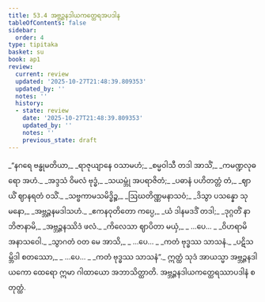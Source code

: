 ```yaml
---
title: 53.4 အဗ္ဘဉ္ဇနဒါယကတ္ထေရအပဒါန
tableOfContents: false
sidebar:
  order: 4
type: tipitaka
basket: su
book: ap1
review:
  current: review
  updated: '2025-10-27T21:48:39.809353'
  updated_by: ''
  notes: ''
  history:
  - state: review
    date: '2025-10-27T21:48:39.809353'
    updated_by: ''
    notes: ''
    previous_state: draft
---
```



<ReviewStatus review={frontmatter.review} showDetails={true} />

<HypothesisAnnotation frontmatter={frontmatter} />

<DynamicBreadcrumb />

<Division number="24" book="ap1" e="ch" v="20" p="431">

<Paragraph number="6827" type="verses" book="ap1">
_“နဂရေ ဗန္ဓုမတိယာ,_  
_ရာဇုယျာနေ ဝသာမဟံ;_  
_စမ္မဝါသီ တဒါ အာသိံ,_  
_ကမဏ္ဍလုဓရော အဟံ._  

</Paragraph>

</Division>
<Division number="25" book="ap1" e="ch" v="20" p="431">

<Paragraph number="6828" type="verses" book="ap1">
_အဒ္ဒသံ ဝိမလံ ဗုဒ္ဓံ,_  
_သယမ္ဘုံ အပရာဇိတံ;_  
_ပဓာနံ ပဟိတတ္တံ တံ,_  
_ဈာယိံ ဈာနရတံ ဝသိံ._  

</Paragraph>

</Division>
<Division number="26" book="ap1" e="ch" v="20" p="431">

<Paragraph number="6829" type="verses" book="ap1">
_သဗ္ဗကာမသမိဒ္ဓိဉ္စ,_  
_ဩဃတိဏ္ဏမနာသဝံ;_  
_ဒိသွာ ပသန္နော သုမနော,_  
_အဗ္ဘဉ္ဇနမဒါသဟံ._  

</Paragraph>

</Division>
<Division number="27" book="ap1" e="ch" v="20" p="431">

<Paragraph number="6830" type="verses" book="ap1">
_ဧကနဝုတိတော ကပ္ပေ,_  
_ယံ ဒါနမဒဒိံ တဒါ;_  
_ဒုဂ္ဂတိံ နာဘိဇာနာမိ,_  
_အဗ္ဘဉ္ဇနဿိဒံ ဖလံ._  

</Paragraph>

</Division>
<Division number="28" book="ap1" e="ch" v="20" p="431">

<Paragraph number="6831" type="verses" book="ap1">
_ကိလေသာ ဈာပိတာ မယှံ,_  
_ …ပေ… _  
_ဝိဟရာမိ အနာသဝေါ._  

</Paragraph>

</Division>
<Division number="29" book="ap1" e="ch" v="20" p="431">

<Paragraph number="6832" type="verses" book="ap1">
_သွာဂတံ ဝတ မေ အာသိ,_  
_ …ပေ… _  
_ကတံ ဗုဒ္ဓဿ သာသနံ._  

</Paragraph>

</Division>
<Division number="30" book="ap1" e="ch" v="20" p="431">

<Paragraph number="6833" type="verses" book="ap1">
_ပဋိသမ္ဘိဒါ စတဿော,_  
_ …ပေ… _  
_ကတံ ဗုဒ္ဓဿ သာသနံ”._  

</Paragraph>

<Paragraph number="6834" book="ap1">
ဣတ္ထံ သုဒံ အာယသ္မာ အဗ္ဘဉ္ဇနဒါယကော ထေရော ဣမာ ဂါထာယော အဘာသိတ္ထာတိ.

</Paragraph>
</Division>

<Paragraph number="6835" type="center" book="ap1">
အဗ္ဘဉ္ဇနဒါယကတ္ထေရဿာပဒါနံ စတုတ္ထံ.
</Paragraph>